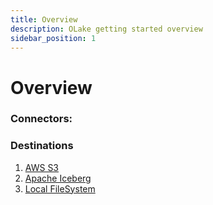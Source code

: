 ```yaml
---
title: Overview
description: OLake getting started overview
sidebar_position: 1
---
```


# Overview

### Connectors: 


<DocCardList/>


### Destinations

1. [AWS S3](../writers/s3/overview)
2. [Apache Iceberg](../writers/iceberg)
3. [Local FileSystem](../writers/local)



